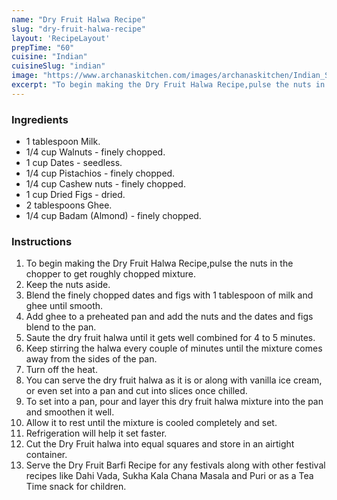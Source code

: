 ---
name: "Dry Fruit Halwa Recipe"
slug: "dry-fruit-halwa-recipe"
layout: 'RecipeLayout'
prepTime: "60"
cuisine: "Indian"
cuisineSlug: "indian"
image: "https://www.archanaskitchen.com/images/archanaskitchen/Indian_Sweets_Mithai/Dry_fruit_Halwa_Recipe-1.jpg"
excerpt: "To begin making the Dry Fruit Halwa Recipe,pulse the nuts in the chopper to get roughly chopped mixture"
---

### Ingredients

- 1 tablespoon Milk.
- 1/4 cup Walnuts - finely chopped.
- 1 cup Dates - seedless.
- 1/4 cup Pistachios - finely chopped.
- 1/4 cup Cashew nuts - finely chopped.
- 1 cup Dried Figs - dried.
- 2 tablespoons Ghee.
- 1/4 cup Badam (Almond) - finely chopped.

### Instructions

1. To begin making the Dry Fruit Halwa Recipe,pulse the nuts in the chopper to get roughly chopped mixture.
1. Keep the nuts aside.
1. Blend the finely chopped dates and figs with 1 tablespoon of milk and ghee until smooth.
1. Add ghee to a preheated pan and add the nuts and the dates and figs blend to the pan.
1. Saute the dry fruit halwa until it gets well combined for 4 to 5 minutes.
1. Keep stirring the halwa every couple of minutes until the mixture comes away from the sides of the pan.
1. Turn off the heat.
1. You can serve the dry fruit halwa as it is or along with vanilla ice cream, or even set into a pan and cut into slices once chilled.
1. To set into a pan, pour and layer this dry fruit halwa mixture into the pan and smoothen it well.
1. Allow it to rest until the mixture is cooled completely and set.
1. Refrigeration will help it set faster.
1. Cut the Dry Fruit halwa into equal squares and store in an airtight container.
1. Serve the Dry Fruit Barfi Recipe for any festivals along with other festival recipes like Dahi Vada, Sukha Kala Chana Masala  and Puri  or as a  Tea Time snack for children.
